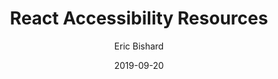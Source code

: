 ---
title: React Accessibility Resources
author: Eric Bishard 
description: Getting acclimated with designing for greater access in ReactJS!
date: 2019-09-20
hero: ./images/hero.jpg
excerpt: React does a lot out of the box when it comes to making our websites more accessible...
---